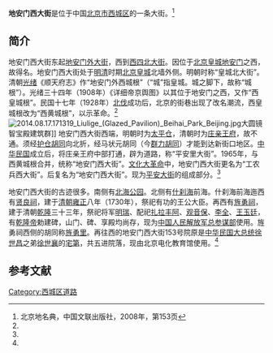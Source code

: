 {{Coord|39.93153|116.37277|type:landmark_region:CN-11_source:GoogleMaps|display=title}}
{{Infobox China Road
|路牌类型 = Beijing
|道路方向 = WE
|中文道路名称 = 地安门西大街
|道路名称拼音 = DI'ANMEN XIDAJIE
|图片 =File:Beijing traffic 12.jpg
|图片说明 = 地安门西大街，可见路北的<br>[[北京市什刹海体育运动学校|北京市什刹海体育运动学校]]
|道路属性 = 
|道路总长度 = 
|车速限制 = 
|行车线数量 = 
|所在地区 = [[北京市|北京市]][[西城区|西城区]]
|起点 =[[西四北大街|西四北大街]]
|终点 =[[地安门外大街|地安门外大街]]
|路段主要建筑 =[[什刹海|什刹海]]前海<br>[[北京市什刹海体育运动学校|北京市什刹海体育运动学校]]<br>[[什刹海街道办事处|什刹海街道办事处]]<br>[[北京市北海幼儿园|北京市北海幼儿园]]<br>[[北海公园_(北京)|北海公园]]<br>[[北京市文物研究所|北京市文物研究所]]<br>[[香港特别行政区政府驻北京办事处|香港特别行政区政府驻北京办事处]]<br>[[贤良祠|贤良祠]]（北京[[同仁堂|同仁堂]]北海药店）<br>[[旌勇祠|旌勇祠]]<br>[[徐世襄宅|徐世襄宅]]（北京电化教育馆）<br>[[金台饭店|北京金台饭店]]<br>[[解放军出版社|解放军出版社]]<br>[[中国军事书店|中国军事书店]]<br>[[北京大学第一医院|北京大学第一医院]]<br>平安里游泳馆
}}

'''地安门西大街'''是位于中国[[北京市|北京市]][[西城区|西城区]]的一条大街。<ref name=bjdmd>北京地名典，中国文联出版社，2008年，第153页</ref>

==简介==
地安门西大街东起[[地安门外大街|地安门外大街]]，西到[[西四北大街|西四北大街]]。因位于[[北京皇城|北京皇城]][[地安门|地安门]]之西，故得名。地安门西大街处于[[明|明]][[清|清]]时期[[北京皇城|北京皇城]]北墙外侧。明朝时称“皇城北大街”。清朝[[光绪|光绪]]《顺天府志》作“地安门外西城根”（“城”指皇城。城之脚下，故称“城根”）。光绪三十四年（1908年）《详细帝京舆图》以其位于地安门之西，又作“西皇城根”。民国十七年（1928年）[[北伐|北伐]]成功后，北京的街巷出现了改名潮流，西皇城根改为“西黄城根”，以示革命。<ref name=bjdmd/>
[[File:2014.08.17.171319_Liulige_(Glazed_Pavilion)_Beihai_Park_Beijing.jpg|thumb]]大圆镜智宝殿建筑群]]
地安门西大街西端，明朝时为[[太平仓|太平仓]]，清朝时为[[庄亲王府|庄亲王府]]，故不通。须经[[护仓胡同|护仓胡同]]向北折，经马状元胡同（今[[群力胡同|群力胡同]]）才能到达新街口地区。[[中华民国|中华民国]]成立后，将庄亲王府中部打通，辟为道路，称“平安里大街”。1965年，与西黄城根合并，统称“地安门西大街”。[[文化大革命|文化大革命]]中，地安门西大街更名为“工农兵西大街”。后复名为“地安门西大街”。现为[[平安大街|平安大街]]的组成部分。<ref name=bjdmd/>

地安门西大街的古迹很多。南侧有[[北海公园_(北京)|北海公园]]。北侧有[[什刹海|什刹海]]前海。什刹海前海迤西有[[贤良祠|贤良祠]]，建于[[清朝|清朝]][[雍正|雍正]]八年（1730年），祭祀有功的王公大臣。再西有[[旌勇祠|旌勇祠]]，建于清朝[[乾隆|乾隆]]三十三年，祭祀将军[[明瑞|明瑞]]、配祀[[扎拉丰阿|扎拉丰阿]]、[[观音保_(瓜尔佳氏)|观音保]]、[[李全|李全]]、[[王玉廷|王玉廷]]，有[[乾隆帝|乾隆帝]]勅建碑，山门、碑、享殿均尚存，现为[[中国人民解放军总参谋部|中国人民解放军总参谋部]]使用。旌勇祠西侧的胡同称[[旌勇里|旌勇里]]。再往西的地安门西大街153号院原是[[中华民国大总统|中华民国大总统]][[徐世昌|徐世昌]]之弟[[徐世襄|徐世襄]]的[[徐世襄宅|宅第]]，共五进院落，现由北京电化教育馆使用。<ref name=bjdmd/>

==参考文献==
{{commonscat|Di'anmen Xidajie}}
{{reflist}}

{{平安大街}}
[[Category:西城区道路|Category:西城区道路]]
